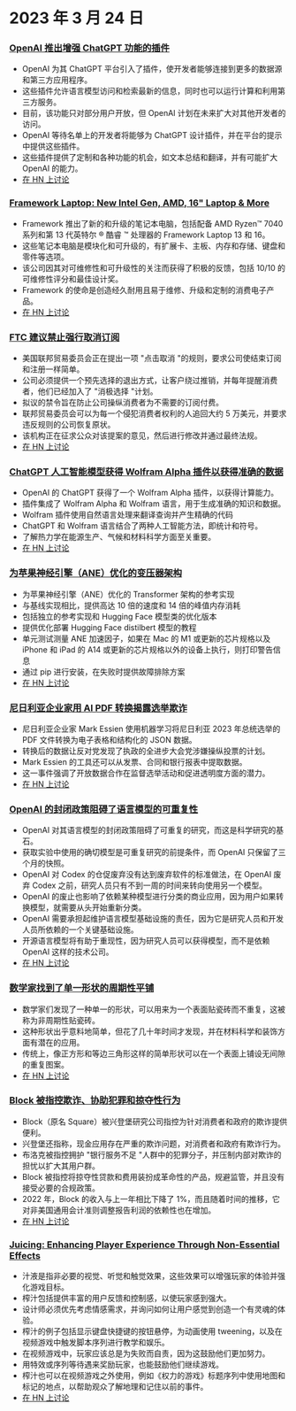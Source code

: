

<CallToAction />

<Steps>

# 2023 年 3 月 24 日

### [OpenAI 推出增强 ChatGPT 功能的插件](https://openai.com/blog/chatgpt-plugins)

- OpenAI 为其 ChatGPT 平台引入了插件，使开发者能够连接到更多的数据源和第三方应用程序。
- 这些插件允许语言模型访问和检索最新的信息，同时也可以运行计算和利用第三方服务。
- 目前，该功能只对部分用户开放，但 OpenAI 计划在未来扩大对其他开发者的访问。
- OpenAI 等待名单上的开发者将能够为 ChatGPT 设计插件，并在平台的提示中提供这些插件。
- 这些插件提供了定制和各种功能的机会，如文本总结和翻译，并有可能扩大 OpenAI 的能力。
- [在 HN 上讨论](http://news.ycombinator.com/item?id=35277677)

### [Framework Laptop: New Intel Gen, AMD, 16" Laptop & More](https://frame.work/)

- Framework 推出了新的和升级的笔记本电脑，包括配备 AMD Ryzen™ 7040 系列和第 13 代英特尔 ® 酷睿 ™ 处理器的 Framework Laptop 13 和 16。
- 这些笔记本电脑是模块化和可升级的，有扩展卡、主板、内存和存储、键盘和零件等选项。
- 该公司因其对可维修性和可升级性的关注而获得了积极的反馈，包括 10/10 的可维修性评分和最佳设计奖。
- Framework 的使命是创造经久耐用且易于维修、升级和定制的消费电子产品。
- [在 HN 上讨论](http://news.ycombinator.com/item?id=35277660)

### [FTC 建议禁止强行取消订阅](https://www.theverge.com/2023/3/23/23652373/ftc-click-to-cancel-subscription-service-dark-patterns-ban)

- 美国联邦贸易委员会正在提出一项 "点击取消 "的规则，要求公司使结束订阅和注册一样简单。
- 公司必须提供一个预先选择的退出方式，让客户绕过推销，并每年提醒消费者，他们已经加入了 "消极选择 "计划。
- 拟议的禁令旨在防止公司操纵消费者为不需要的订阅付费。
- 联邦贸易委员会可以为每一个侵犯消费者权利的人追回大约 5 万美元，并要求违反规则的公司恢复原状。
- 该机构正在征求公众对该提案的意见，然后进行修改并通过最终法规。
- [在 HN 上讨论](http://news.ycombinator.com/item?id=35274519)

### [ChatGPT 人工智能模型获得 Wolfram Alpha 插件以获得准确的数据](https://writings.stephenwolfram.com/2023/03/chatgpt-gets-its-wolfram-superpowers/)

- OpenAI 的 ChatGPT 获得了一个 Wolfram Alpha 插件，以获得计算能力。
- 插件集成了 Wolfram Alpha 和 Wolfram 语言，用于生成准确的知识和数据。
- Wolfram 插件使用自然语言处理来翻译查询并产生精确的代码
- ChatGPT 和 Wolfram 语言结合了两种人工智能方法，即统计和符号。
- 了解热力学在能源生产、气候和材料科学方面至关重要。
- [在 HN 上讨论](http://news.ycombinator.com/item?id=35277925)

### [为苹果神经引擎（ANE）优化的变压器架构](https://github.com/apple/ml-ane-transformers)

- 为苹果神经引擎（ANE）优化的 Transformer 架构的参考实现
- 与基线实现相比，提供高达 10 倍的速度和 14 倍的峰值内存消耗
- 包括独立的参考实现和 Hugging Face 模型类的优化版本
- 提供优化部署 Hugging Face distilbert 模型的教程
- 单元测试测量 ANE 加速因子，如果在 Mac 的 M1 或更新的芯片规格以及 iPhone 和 iPad 的 A14 或更新的芯片规格以外的设备上执行，则打印警告信息
- 通过 pip 进行安装，在失败时提供故障排除方案
- [在 HN 上讨论](http://news.ycombinator.com/item?id=35282325)

### [尼日利亚企业家用 AI PDF 转换揭露选举欺诈](https://markessien.com/posts/drama_of_transcription/)

- 尼日利亚企业家 Mark Essien 使用机器学习将尼日利亚 2023 年总统选举的 PDF 文件转换为电子表格和结构化的 JSON 数据。
- 转换后的数据让反对党发现了执政的全进步大会党涉嫌操纵投票的计划。
- Mark Essien 的工具还可以从发票、合同和银行报表中提取数据。
- 这一事件强调了开放数据合作在监督选举活动和促进透明度方面的潜力。
- [在 HN 上讨论](http://news.ycombinator.com/item?id=35272227)

### [OpenAI 的封闭政策阻碍了语言模型的可重复性](https://aisnakeoil.substack.com/p/openais-policies-hinder-reproducible)

- OpenAI 对其语言模型的封闭政策阻碍了可重复的研究，而这是科学研究的基石。
- 获取实验中使用的确切模型是可重复研究的前提条件，而 OpenAI 只保留了三个月的快照。
- OpenAI 对 Codex 的仓促废弃没有达到废弃软件的标准做法，在 OpenAI 废弃 Codex 之前，研究人员只有不到一周的时间来转向使用另一个模型。
- OpenAI 的废止也影响了依赖某种模型进行分类的商业应用，因为用户如果转换模型，就需要从头开始重新分类。
- OpenAI 需要承担起维护语言模型基础设施的责任，因为它是研究人员和开发人员所依赖的一个关键基础设施。
- 开源语言模型将有助于重现性，因为研究人员可以获得模型，而不是依赖 OpenAI 这样的技术公司。
- [在 HN 上讨论](http://news.ycombinator.com/item?id=35269304)

### [数学家找到了单一形状的周期性平铺](https://www.newscientist.com/article/2365363-mathematicians-discover-shape-that-can-tile-a-wall-and-never-repeat/)

- 数学家们发现了一种单一的形状，可以用来为一个表面贴瓷砖而不重复，这被称为非周期性贴瓷砖。
- 这种形状出乎意料地简单，但花了几十年时间才发现，并在材料科学和装饰方面有潜在的应用。
- 传统上，像正方形和等边三角形这样的简单形状可以在一个表面上铺设无间隙的重复图案。
- [在 HN 上讨论](http://news.ycombinator.com/item?id=35273707)

### [Block 被指控欺诈、协助犯罪和掠夺性行为](https://hindenburgresearch.com/block/)

- Block（原名 Square）被兴登堡研究公司指控为针对消费者和政府的欺诈提供便利。
- 兴登堡还指称，现金应用存在严重的欺诈问题，对消费者和政府有欺诈行为。
- 布洛克被指控拥护 "银行服务不足 "人群中的犯罪分子，并压制内部对欺诈的担忧以扩大其用户群。
- Block 被指控将掠夺性贷款和费用装扮成革命性的产品，规避监管，并且没有接受必要的合规政策。
- 2022 年，Block 的收入与上一年相比下降了 1%，而且随着时间的推移，它对非美国通用会计准则调整报告利润的依赖性也在增加。
- [在 HN 上讨论](http://news.ycombinator.com/item?id=35273782)

### [Juicing: Enhancing Player Experience Through Non-Essential Effects](https://garden.bradwoods.io/notes/design/juice)

- 汁液是指非必要的视觉、听觉和触觉效果，这些效果可以增强玩家的体验并强化游戏目标。
- 榨汁包括提供丰富的用户反馈和控制感，以使玩家感到强大。
- 设计师必须优先考虑情感需求，并询问如何让用户感觉到创造一个有灵魂的体验。
- 榨汁的例子包括显示键盘快捷键的按钮悬停，为动画使用 tweening，以及在视频游戏中触发脚本序列进行教学和娱乐。
- 在视频游戏中，玩家应该总是为失败而自责，因为这鼓励他们更加努力。
- 用特效或序列等待遇来奖励玩家，也能鼓励他们继续游戏。
- 榨汁也可以在视频游戏之外使用，例如《权力的游戏》标题序列中使用地图和标记的地点，以帮助观众了解地理和记住以前的事件。
- [在 HN 上讨论](http://news.ycombinator.com/item?id=35273139)

</Steps>
